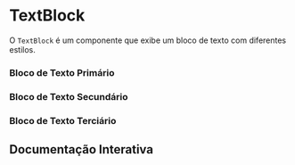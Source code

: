 

<Meta of={Story} />

# TextBlock

O `TextBlock` é um componente que exibe um bloco de texto com diferentes estilos.

### Bloco de Texto Primário

<Canvas of={Story.TextBlockPrimary} layout="centered" />

### Bloco de Texto Secundário

<Canvas of={Story.TextBlockSecondary} layout="centered" />

### Bloco de Texto Terciário

<Canvas of={Story.TextBlockTertiary} layout="centered" />

## Documentação Interativa

<Primary />
<Controls />
